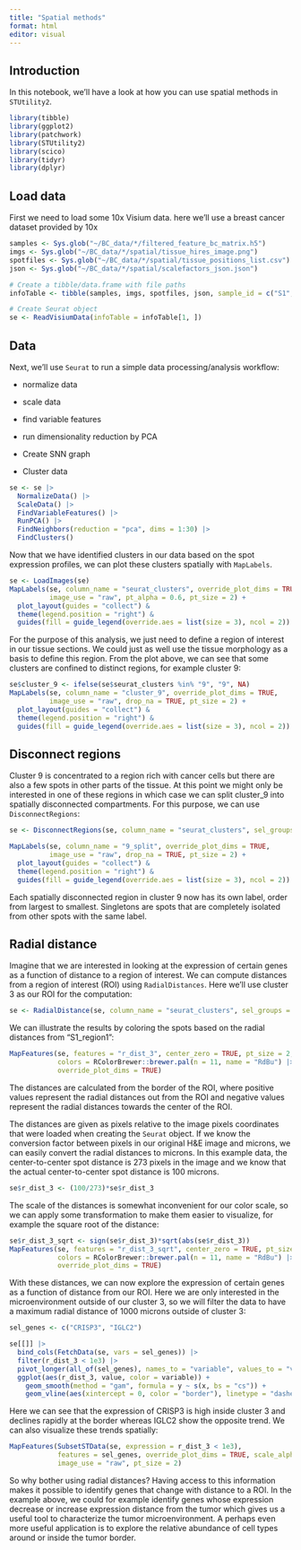 ```yaml
---
title: "Spatial methods"
format: html
editor: visual
---
```


## Introduction

In this notebook, we'll have a look at how you can use spatial methods in `STUtility2`.

```r
library(tibble)
library(ggplot2)
library(patchwork)
library(STUtility2)
library(scico)
library(tidyr)
library(dplyr)
```

## Load data

First we need to load some 10x Visium data. here we'll use a breast cancer dataset provided by 10x

```r
samples <- Sys.glob("~/BC_data/*/filtered_feature_bc_matrix.h5")
imgs <- Sys.glob("~/BC_data/*/spatial/tissue_hires_image.png")
spotfiles <- Sys.glob("~/BC_data/*/spatial/tissue_positions_list.csv")
json <- Sys.glob("~/BC_data/*/spatial/scalefactors_json.json")

# Create a tibble/data.frame with file paths
infoTable <- tibble(samples, imgs, spotfiles, json, sample_id = c("S1", "S2"))

# Create Seurat object
se <- ReadVisiumData(infoTable = infoTable[1, ])
```

## Data

Next, we'll use `Seurat` to run a simple data processing/analysis workflow:

-   normalize data

-   scale data

-   find variable features

-   run dimensionality reduction by PCA

-   Create SNN graph

-   Cluster data

```r
se <- se |>
  NormalizeData() |>
  ScaleData() |>
  FindVariableFeatures() |>
  RunPCA() |>
  FindNeighbors(reduction = "pca", dims = 1:30) |>
  FindClusters()
```

Now that we have identified clusters in our data based on the spot expression profiles, we can plot these clusters spatially with `MapLabels`.

```r
se <- LoadImages(se)
MapLabels(se, column_name = "seurat_clusters", override_plot_dims = TRUE, 
          image_use = "raw", pt_alpha = 0.6, pt_size = 2) +
  plot_layout(guides = "collect") &
  theme(legend.position = "right") &
  guides(fill = guide_legend(override.aes = list(size = 3), ncol = 2))
```

For the purpose of this analysis, we just need to define a region of interest in our tissue sections. We could just as well use the tissue morphology as a basis to define this region. From the plot above, we can see that some clusters are confined to distinct regions, for example cluster 9:

```r
se$cluster_9 <- ifelse(se$seurat_clusters %in% "9", "9", NA)
MapLabels(se, column_name = "cluster_9", override_plot_dims = TRUE, 
          image_use = "raw", drop_na = TRUE, pt_size = 2) +
  plot_layout(guides = "collect") &
  theme(legend.position = "right") &
  guides(fill = guide_legend(override.aes = list(size = 3), ncol = 2))
```

## Disconnect regions

Cluster 9 is concentrated to a region rich with cancer cells but there are also a few spots in other parts of the tissue. At this point we might only be interested in one of these regions in which case we can split cluster_9 into spatially disconnected compartments. For this purpose, we can use `DisconnectRegions`:

```r
se <- DisconnectRegions(se, column_name = "seurat_clusters", sel_groups = "9")

MapLabels(se, column_name = "9_split", override_plot_dims = TRUE, 
          image_use = "raw", drop_na = TRUE, pt_size = 2) +
  plot_layout(guides = "collect") &
  theme(legend.position = "right") &
  guides(fill = guide_legend(override.aes = list(size = 3), ncol = 2))
```

Each spatially disconnected region in cluster 9 now has its own label, order from largest to smallest. Singletons are spots that are completely isolated from other spots with the same label.

## Radial distance

Imagine that we are interested in looking at the expression of certain genes as a function of distance to a region of interest. We can compute distances from a region of interest (ROI) using `RadialDistances`. Here we'll use cluster 3 as our ROI for the computation:

```r
se <- RadialDistance(se, column_name = "seurat_clusters", sel_groups = "3")
```

We can illustrate the results by coloring the spots based on the radial distances from "S1_region1":

```r
MapFeatures(se, features = "r_dist_3", center_zero = TRUE, pt_size = 2, 
            colors = RColorBrewer::brewer.pal(n = 11, name = "RdBu") |> rev(),
            override_plot_dims = TRUE)
```

The distances are calculated from the border of the ROI, where positive values represent the radial distances out from the ROI and negative values represent the radial distances towards the center of the ROI.

The distances are given as pixels relative to the image pixels coordinates that were loaded when creating the `Seurat` object. If we know the conversion factor between pixels in our original H&E image and microns, we can easily convert the radial distances to microns. In this example data, the center-to-center spot distance is 273 pixels in the image and we know that the actual center-to-center spot distance is 100 microns.

```r
se$r_dist_3 <- (100/273)*se$r_dist_3
```

The scale of the distances is somewhat inconvenient for our color scale, so we can apply some transformation to make them easier to visualize, for example the square root of the distance:

```r
se$r_dist_3_sqrt <- sign(se$r_dist_3)*sqrt(abs(se$r_dist_3))
MapFeatures(se, features = "r_dist_3_sqrt", center_zero = TRUE, pt_size = 2, 
            colors = RColorBrewer::brewer.pal(n = 11, name = "RdBu") |> rev(),
            override_plot_dims = TRUE)
```

With these distances, we can now explore the expression of certain genes as a function of distance from our ROI. Here we are only interested in the microenvironment outside of our cluster 3, so we will filter the data to have a maximum radial distance of 1000 microns outside of cluster 3:

```r
sel_genes <- c("CRISP3", "IGLC2")

se[[]] |> 
  bind_cols(FetchData(se, vars = sel_genes)) |> 
  filter(r_dist_3 < 1e3) |> 
  pivot_longer(all_of(sel_genes), names_to = "variable", values_to = "value") |> 
  ggplot(aes(r_dist_3, value, color = variable)) +
    geom_smooth(method = "gam", formula = y ~ s(x, bs = "cs")) +
    geom_vline(aes(xintercept = 0, color = "border"), linetype = "dashed")
```

Here we can see that the expression of CRISP3 is high inside cluster 3 and declines rapidly at the border whereas IGLC2 show the opposite trend. We can also visualize these trends spatially:

```r
MapFeatures(SubsetSTData(se, expression = r_dist_3 < 1e3), 
            features = sel_genes, override_plot_dims = TRUE, scale_alpha = TRUE,
            image_use = "raw", pt_size = 2)
```

So why bother using radial distances? Having access to this information makes it possible to identify genes that change with distance to a ROI. In the example above, we could for example identify genes whose expression decrease or increase expression distance from the tumor which gives us a useful tool to characterize the tumor microenvironment. A perhaps even more useful application is to explore the relative abundance of cell types around or inside the tumor border.
